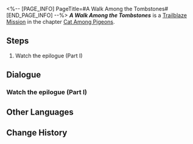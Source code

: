<%-- [PAGE_INFO]
PageTitle=#A Walk Among the Tombstones#
[END_PAGE_INFO] --%>
{{Stub|Dialogue, characters, and location(s)}}
{{Mission Infobox
|id            = 1032001
|title         = 
|image         = Mission A Walk Among the Tombstones.png
|type          = Trailblaze
|event_name    = 
|chapter       = Cat Among Pigeons
|requirements  = [[Trailblaze Mission]] ''[[A Walk Among the Tombstones]]'' completed
|summary       = <!--official mission summary from Fate's Atlas-->
|characters    = <!--characters that appear in this mission-->
|startLocation = <!--location as it intially appears on the mission screen-->
|world         = <!--i.e. Penacony-->
|area          = <!--i.e. A Child's Dream-->
|prev          = 
|next          = A Walk Among the Tombstones
|exp           = 
|credits       = 
|stellarJade   = 
|other         = 
}}
'''''A Walk Among the Tombstones''''' is a [[Trailblaze Mission]] in the chapter [[Cat Among Pigeons]].

==Steps==
# Watch the epilogue (Part I)

<!--
==Gameplay Notes==

--><!--
==Trial Character==

-->
==Dialogue==
{{Stub Dialogue}}
===Watch the epilogue (Part I)===
{{Mission Description|type=trailblaze|location=<!--to be added-->|Once again, the story of Penacony has come to an end. The play will soon reach its climax.}}
{{Dialogue Start}}
:{{tx}}
{{Dialogue End}}

==Other Languages==
{{Other Languages
|en   = A Walk Among the Tombstones
|zhs  = 行过死荫之地
|zht  = 行過死蔭之地
|ja   = 墓場を往く死の影
|ko   = 무덤으로 향하다
|es   = Un paseo por el reino de la muerte
|fr   = Promenade parmi les morts
|ru   = Прогулка среди могил
|th   = ฝ่าดินแดนแห่งความตาย
|vi   = Đi Qua Vùng Đất Chết
|de   = Grabspaziergang
|id   = Melintasi Tanah Kematian
|pt   = Um Passeio Entre as Lápides
}}

==Change History==
{{Change History|2.1}}
